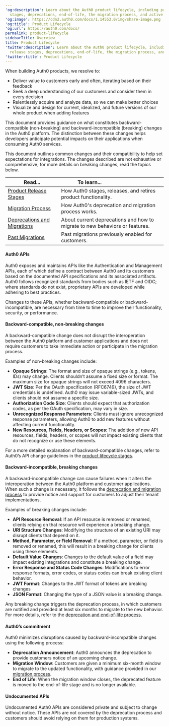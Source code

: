 ---
'og:description': Learn about the Auth0 product lifecycle, including product release
  stages, deprecations, end-of-life, the migration process, and active migrations.
'og:image': https://cdn2.auth0.com/docs/1.14553.0/img/share-image.png
'og:title': Product Lifecycle
'og:url': https://auth0.com/docs/
permalink: product-lifecycle
sidebarTitle: Overview
title: Product Lifecycle
'twitter:description': Learn about the Auth0 product lifecycle, including product
  release stages, deprecations, end-of-life, the migration process, and active migrations.
'twitter:title': Product Lifecycle
---
When building Auth0 products, we resolve to:

* Deliver value to customers early and often, iterating based on their feedback
* Seek a deep understanding of our customers and consider them in every decision
* Relentlessly acquire and analyze data, so we can make better choices
* Visualize and design for current, idealized, and future versions of our whole product when adding features

This document provides guidance on what constitutes backward-compatible (non-breaking) and backward-incompatible (breaking) changes in the Auth0 platform. The distinction between these changes helps developers anticipate potential impacts on their applications when consuming Auth0 services.

This document outlines common changes and their compatibility to help set expectations for integrations. The changes described are not exhaustive or comprehensive; for more details on breaking changes, read the topics below.

<table class="table"><thead>
<tr>
<th><strong>Read...</strong></th>
<th><strong>To learn...</strong>                                </th>
</tr>
</thead>
<tbody>
<tr>
<td><a href="/docs/troubleshoot/product-lifecycle/product-release-stages">Product Release Stages</a></td>
<td>How Auth0 stages, releases, and retires product functionality.</td>
</tr>
<tr>
<td><a href="/docs/troubleshoot/product-lifecycle/migration-process">Migration Process</a></td>
<td>How Auth0's deprecation and migration process works.</td>
</tr>
<tr>
<td><a href="/docs/troubleshoot/product-lifecycle/deprecations-and-migrations">Deprecations and Migrations</a></td>
<td>About current deprecations and how to migrate to new behaviors or features.</td>
</tr>
<tr>
<td><a href="/docs/troubleshoot/product-lifecycle/past-migrations">Past Migrations</a></td>
<td>Past migrations previously enabled for customers.</td>
</tr>
</tbody>
</table>

#### Auth0 APIs

Auth0 exposes and maintains APIs like the Authentication and Management APIs, each of which define a contract between Auth0 and its customers based on the documented API specifications and its associated artifacts. Auth0 follows recognized standards from bodies such as IETF and OIDC; where standards do not exist, proprietary APIs are developed while adhering to best practices.

Changes to these APIs, whether backward-compatible or backward-incompatible, are necessary from time to time to improve their functionality, security, or performance.

#### Backward-compatible, non-breaking changes

A backward-compatible change does not disrupt the interoperation between the Auth0 platform and customer applications and does not require customers to take immediate action or participate in the migration process.

Examples of non-breaking changes include:

* **Opaque Strings**: The format and size of opaque strings (e.g., tokens, IDs) may change. Clients shouldn’t assume a fixed size or format. The maximum size for opaque strings will not exceed 4096 characters.
* **<Tooltip tip="JSON Web Token (JWT): Standard ID Token format (and often Access Token format) used to represent claims securely between two parties." cta="View Glossary" href="/docs/glossary?term=JWT">JWT</Tooltip> Size**: Per the <Tooltip tip="JSON Web Token (JWT): Standard ID Token format (and often Access Token format) used to represent claims securely between two parties." cta="View Glossary" href="/docs/glossary?term=OAuth">OAuth</Tooltip> specification (RFC6749), the size of JWT credentials is undefined. Auth0 may issue variable-sized JWTs, and clients should not assume a specific size.
* **Authorization Code Size**: Clients should expect that authorization codes, as per the OAuth specification, may vary in size.
* **Unrecognized Response Parameters**: Clients must ignore unrecognized response parameters, allowing Auth0 to add new features without affecting current functionality.
* **New Resources, Fields, Headers, or Scopes**: The addition of new API resources, fields, headers, or scopes will not impact existing clients that do not recognize or use these elements.

For a more detailed explanation of backward-compatible changes, refer to Auth0’s API change guidelines in the [product lifecycle stages](/docs/troubleshoot/product-lifecycle/product-release-stages).

#### Backward-incompatible, breaking changes

A backward-incompatible change can cause failures when it alters the interoperation between the Auth0 platform and customer applications. When such a change is necessary, it follows the [deprecation and migration process](/docs/troubleshoot/product-lifecycle/deprecations-and-migrations) to provide notice and support for customers to adjust their tenant implementations.

Examples of breaking changes include:

* **API Resource Removal**: If an API resource is removed or renamed, clients relying on that resource will experience a breaking change.
* **URI Structure Changes**: Modifying the structure of an existing URI may disrupt clients that depend on it.
* **Method, Parameter, or Field Removal**: If a method, parameter, or field is removed or renamed, this will result in a breaking change for clients using these elements.
* **Default Value Changes**: Changes to the default value of a field may impact existing integrations and constitute a breaking change.
* **Error Response and Status Code Changes**: Modifications to error response formats, error codes, or status codes can break existing client behavior.
* **JWT Format**: Changes to the JWT format of tokens are breaking changes
* **JSON Format**: Changing the type of a JSON value is a breaking change.

Any breaking change triggers the deprecation process, in which customers are notified and provided at least six months to migrate to the new behavior. For more details, refer to the [deprecation and end-of-life process](/docs/troubleshoot/product-lifecycle/deprecations-and-migrations).

#### Auth0’s commitment

Auth0 minimizes disruptions caused by backward-incompatible changes using the following process:

* **Deprecation Announcement**: Auth0 announces the deprecation to provide customers notice of an upcoming change.
* **Migration Window**: Customers are given a minimum six-month window to migrate to the updated functionality, with guidance provided in our [migration process](/docs/troubleshoot/product-lifecycle/migration-process).
* **End of Life**: When the migration window closes, the deprecated feature is moved to the end-of-life stage and is no longer available.

#### Undocumented APIs

Undocumented Auth0 APIs are considered private and subject to change without notice. These APIs are not covered by the deprecation process and customers should avoid relying on them for production systems.